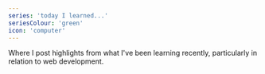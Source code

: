 ```yaml
---
series: 'today I learned...'
seriesColour: 'green'
icon: 'computer'
---
```


Where I post highlights from what I've been learning recently, particularly in relation to web development.
